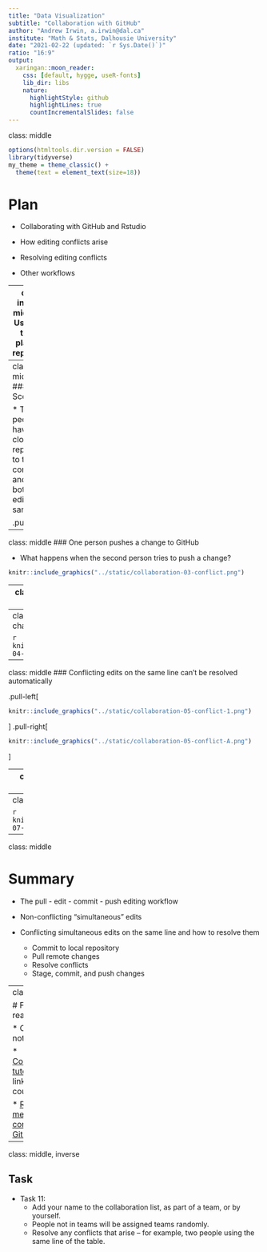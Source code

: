 ```yaml
---
title: "Data Visualization"
subtitle: "Collaboration with GitHub"
author: "Andrew Irwin, a.irwin@dal.ca"
institute: "Math & Stats, Dalhousie University"
date: "2021-02-22 (updated: `r Sys.Date()`)"
ratio: "16:9"
output:
  xaringan::moon_reader:
    css: [default, hygge, useR-fonts]
    lib_dir: libs
    nature:
      highlightStyle: github
      highlightLines: true
      countIncrementalSlides: false
---
```

class: middle

```r
options(htmltools.dir.version = FALSE)
library(tidyverse)
my_theme = theme_classic() + 
  theme(text = element_text(size=18))
```

# Plan

* Collaborating with GitHub and Rstudio

* How editing conflicts arise

* Resolving editing conflicts

* Other workflows

---
class: inverse, middle
## Using the team-planning repository

```r
knitr::include_graphics("../static/collaboration-01.png")
```

---
class: middle
### Scenario

* Two people have cloned the repository to their computer and are both editing the same file

.pull-left[
```r
knitr::include_graphics("../static/collaboration-02-rstudio-cloud-student.png")
```
]
.pull-right[
```r
knitr::include_graphics("../static/collaboration-02-airwin.png")
```
]


---
class: middle
### One person pushes a change to GitHub

* What happens when the second person tries to push a change?

```r
knitr::include_graphics("../static/collaboration-03-conflict.png")
```

---
class: middle
### One person pushes a change to GitHub

* What happens when the second person tries to push a change?

```r
knitr::include_graphics("../static/collaboration-03-resolution.png")
```

---
class: middle
### Later, the other user pulls the changes

```r
knitr::include_graphics("../static/collaboration-04-result.png")
```


---
class: middle
### Conflicting edits on the same line can't be resolved automatically

.pull-left[
```r
knitr::include_graphics("../static/collaboration-05-conflict-1.png")
```
]
.pull-right[
```r
knitr::include_graphics("../static/collaboration-05-conflict-A.png")
```
]

---
class: middle
### Conflicting edits on the same line can't be resolved automatically

```r
knitr::include_graphics("../static/collaboration-06-message.png")
```

---
class: middle
### Pull, edit, stage, commit, push

```r
knitr::include_graphics("../static/collaboration-07-resolution.png")
```

---
class: middle

# Summary

* The pull - edit - commit - push editing workflow

* Non-conflicting "simultaneous" edits

* Conflicting simultaneous edits on the same line and how to resolve them
  * Commit to local repository
  * Pull remote changes
  * Resolve conflicts
  * Stage, commit, and push changes
  
---
class: middle

# Further reading

* Course notes

* [Collaboration tutorial](https://uoftcoders.github.io/studyGroup/lessons/git/collaboration/lesson/) linked in course notes

* [Resolving merge conflicts on GitHub](https://docs.github.com/en/github/collaborating-with-issues-and-pull-requests/resolving-a-merge-conflict-using-the-command-line)

---
class: middle, inverse

## Task

* Task 11: 
  * Add your name to the collaboration list, as part of a team, or by yourself. 
  * People not in teams will be assigned teams randomly. 
  * Resolve any conflicts that arise -- for example, two people using the same line of the table.

